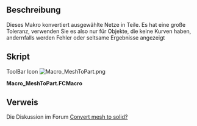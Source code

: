 <languages/>
{{Macro/de
|Name=MeshToPart
|Icon=Macro_MeshToPart.png
|Translate=MeshToPart
|Description=Dieses Makro konvertiert ausgewählte Netze in Teile. Es hat eine große Toleranz, verwenden Sie es also nur für Objekte, die keine Kurven haben, sonst erhalten Sie seltsame Ergebnisse
|Author=Wmayer
|Version=1.0
|Date=2011-08-01
|FCVersion=Alle
|Download=[https://wiki.freecad.org/images/f/fa/Macro_MeshToPart.png ToolBar Icon]
}}

<span id="Description"></span>
==Beschreibung==

Dieses Makro konvertiert ausgewählte Netze in Teile. Es hat eine große Toleranz, verwenden Sie es also nur für Objekte, die keine Kurven haben, andernfalls werden Fehler oder seltsame Ergebnisse angezeigt

<span id="Script"></span>
==Skript==

ToolBar Icon [[Image:Macro_MeshToPart.png]]

'''Macro_MeshToPart.FCMacro'''

{{MacroCode|code=

import FreeCAD,FreeCADGui,Mesh,Part,MeshPart
 
for obj in FreeCADGui.Selection.getSelection():
    if "Mesh" in obj.PropertiesList:
        faces = []      
        mesh = obj.Mesh
        segments = mesh.getPlanarSegments(0.01) # use rather strict tolerance here
 
        for i in segments:
          if len(i) > 0:
             # a segment can have inner holes
             wires = MeshPart.wireFromSegment(mesh, i)
             # we assume that the exterior boundary is that one with the biggest bounding box
             if len(wires) > 0:
                ext = None
                max_length = 0
                for i in wires:     
                   if i.BoundBox.DiagonalLength > max_length:
                      max_length = i.BoundBox.DiagonalLength
                      ext = i
                wires.remove(ext)
                # all interior wires mark a hole and must reverse their orientation, otherwise Part.Face fails
                for i in wires:
                   i.reverse()
                # make sure that the exterior wires comes as first in the lsit
                wires.insert(0, ext)
                faces.append(Part.Face(wires))
 
        shell=Part.Compound(faces)
        solid = Part.Solid(Part.Shell(faces))
        name = obj.Name
        FreeCAD.ActiveDocument.removeObject(name)
        FreeCAD.ActiveDocument.addObject("Part::Feature",name).Shape = solid
}}
{{clear}}

<span id="Link"></span>
==Verweis==

Die Diskussion im Forum [https://forum.freecad.org/viewtopic.php?f=3&t=253&hilit=getPlanarSegments Convert mesh to solid?]